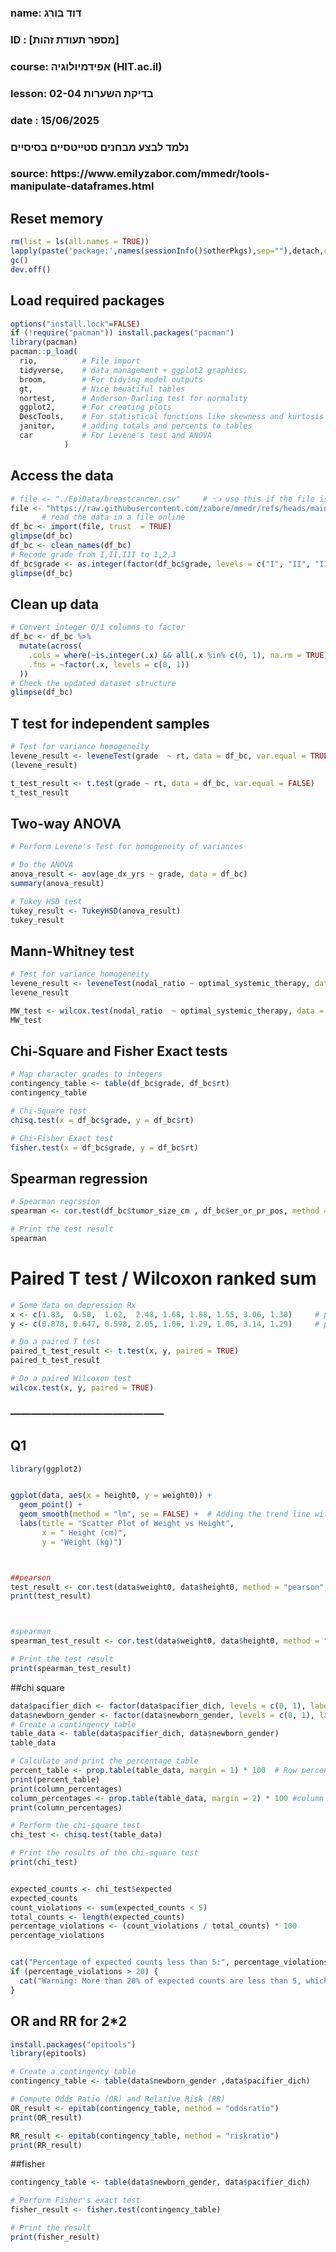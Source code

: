 ###
### name: דוד בורג
### ID  : [מספר תעודת זהות]
### course: אפידמיולוגיה (HIT.ac.il)
### lesson: בדיקת השערות 02-04   
### date  : 15/06/2025
###  
###  נלמד לבצע מבחנים סטייטסיים בסיסיים
###
### source: https://www.emilyzabor.com/mmedr/tools-manipulate-dataframes.html


## Reset memory
```{r setup-packages, include = FALSE}
rm(list = ls(all.names = TRUE))
lapply(paste('package:',names(sessionInfo()$otherPkgs),sep=""),detach,character.only=TRUE,unload=TRUE,force=TRUE)
gc()
dev.off()
```

## Load required packages
```{r load-packages, include = FALSE}  
options("install.lock"=FALSE)
if (!require("pacman")) install.packages("pacman")
library(pacman)
pacman::p_load(
  rio,          # File import
  tidyverse,    # data management + ggplot2 graphics, 
  broom,        # For tidying model outputs
  gt,           # Nice beuatiful tables
  nortest,      # Anderson-Darling test for normality
  ggplot2,      # For creating plots
  DescTools,    # For statistical functions like skewness and kurtosis
  janitor,      # adding totals and percents to tables
  car           # For Levene's test and ANOVA
            )
```

## Access the data
```{r read-data, echo = TRUE}
# file <- "./EpiData/breastcancer.csv"     # 👈 use this if the file is on your computer
file <- "https://raw.githubusercontent.com/zabore/mmedr/refs/heads/main/data/breastcancer.csv"
       # read the data in a file online
df_bc <- import(file, trust  = TRUE)
glimpse(df_bc)
df_bc <- clean_names(df_bc)
# Recode grade from I,II,III to 1,2,3
df_bc$grade <- as.integer(factor(df_bc$grade, levels = c("I", "II", "III"), labels = c(1, 2, 3)))
glimpse(df_bc)
```

## Clean up data
```{r tclean-data, echo = TRUE}
# Convert integer 0/1 columns to factor
df_bc <- df_bc %>%
  mutate(across(
    .cols = where(~is.integer(.x) && all(.x %in% c(0, 1), na.rm = TRUE)),
    .fns = ~factor(.x, levels = c(0, 1))
  ))
# Check the updated dataset structure
glimpse(df_bc)
```

## T test for independent samples
```{r t-test, echo = TRUE}
# Test for variance homogeneity
levene_result <- leveneTest(grade  ~ rt, data = df_bc, var.equal = TRUE)
(levene_result)

t_test_result <- t.test(grade ~ rt, data = df_bc, var.equal = FALSE)
t_test_result
```

## Two-way ANOVA
```{r ANOVA, echo = TRUE}
# Perform Levene's Test for homogeneity of variances

# Do the ANOVA
anova_result <- aov(age_dx_yrs ~ grade, data = df_bc)
summary(anova_result)

# Tukey HSD test
tukey_result <- TukeyHSD(anova_result)
tukey_result
```

## Mann-Whitney test
```{r M_U-test, echo = TRUE}
# Test for variance homogeneity
levene_result <- leveneTest(nodal_ratio ~ optimal_systemic_therapy, data = df1, var.equal = TRUE)
levene_result

MW_test <- wilcox.test(nodal_ratio  ~ optimal_systemic_therapy, data = df_bc, na.action = na.exclude)
MW_test
```

## Chi-Square and Fisher Exact tests
```{r chi-square, echo = TRUE}
# Map character grades to integers
contingency_table <- table(df_bc$grade, df_bc$rt)
contingency_table

# Chi-Square test
chisq.test(x = df_bc$grade, y = df_bc$rt)

# Chi-Fisher Exact test
fisher.test(x = df_bc$grade, y = df_bc$rt)
```

## Spearman regression
```{r cspearman, echo = TRUE}
# Spearman regrssion
spearman <- cor.test(df_bc$tumor_size_cm , df_bc$er_or_pr_pos, method = "spearman", use = "complete.obs")

# Print the test result
spearman
```


# Paired T test / Wilcoxon ranked sum
```{r paired-t-test, echo = TRUE}
# Some data on depression Rx
x <- c(1.83,  0.50,  1.62,  2.48, 1.68, 1.88, 1.55, 3.06, 1.30)     # pre
y <- c(0.878, 0.647, 0.598, 2.05, 1.06, 1.29, 1.06, 3.14, 1.29)     # post

# Do a paired T test
paired_t_test_result <- t.test(x, y, paired = TRUE)
paired_t_test_result

# Do a paired Wilcoxon test
wilcox.test(x, y, paired = TRUE)
```




### ---------------------------------------------




## Q1
```{r question1}

library(ggplot2)


ggplot(data, aes(x = height0, y = weight0)) +
  geom_point() +
  geom_smooth(method = "lm", se = FALSE) +  # Adding the trend line with linear model
  labs(title = "Scatter Plot of Weight vs Height",
       x = " Height (cm)",
       y = "Weight (kg)")



##pearson
test_result <- cor.test(data$weight0, data$height0, method = "pearson", use = "complete.obs")
print(test_result)



#spearman
spearman_test_result <- cor.test(data$weight0, data$height0, method = "spearman", use = "complete.obs")

# Print the test result
print(spearman_test_result)
```
##chi square
```{r pressure, echo = TRUE}

 
data$pacifier_dich <- factor(data$pacifier_dich, levels = c(0, 1), labels = c("no", "yes"))
data$newborn_gender <- factor(data$newborn_gender, levels = c(0, 1), labels = c("male", "female"))
# Create a contingency table
table_data <- table(data$pacifier_dich, data$newborn_gender)
table_data

# Calculate and print the percentage table
percent_table <- prop.table(table_data, margin = 1) * 100  # Row percentages
print(percent_table)
print(column_percentages)
column_percentages <- prop.table(table_data, margin = 2) * 100 #column percentages
print(column_percentages)

# Perform the chi-square test
chi_test <- chisq.test(table_data)

# Print the results of the chi-square test
print(chi_test)


expected_counts <- chi_test$expected
expected_counts
count_violations <- sum(expected_counts < 5)
total_counts <- length(expected_counts)
percentage_violations <- (count_violations / total_counts) * 100
percentage_violations


cat("Percentage of expected counts less than 5:", percentage_violations, "%\n")
if (percentage_violations > 20) {
  cat("Warning: More than 20% of expected counts are less than 5, which violates chi-square test assumptions.\n")
}

```


## OR and RR for 2*2
```{r question1}
install.packages("epitools")
library(epitools)

# Create a contingency table
contingency_table <- table(data$newborn_gender ,data$pacifier_dich)

# Compute Odds Ratio (OR) and Relative Risk (RR)
OR_result <- epitab(contingency_table, method = "oddsratio")
print(OR_result)

RR_result <- epitab(contingency_table, method = "riskratio")
print(RR_result)
```


##fisher
```{r pressure, echo=FALSE}
contingency_table <- table(data$newborn_gender, data$pacifier_dich)

# Perform Fisher's exact test
fisher_result <- fisher.test(contingency_table)

# Print the result
print(fisher_result)
```
